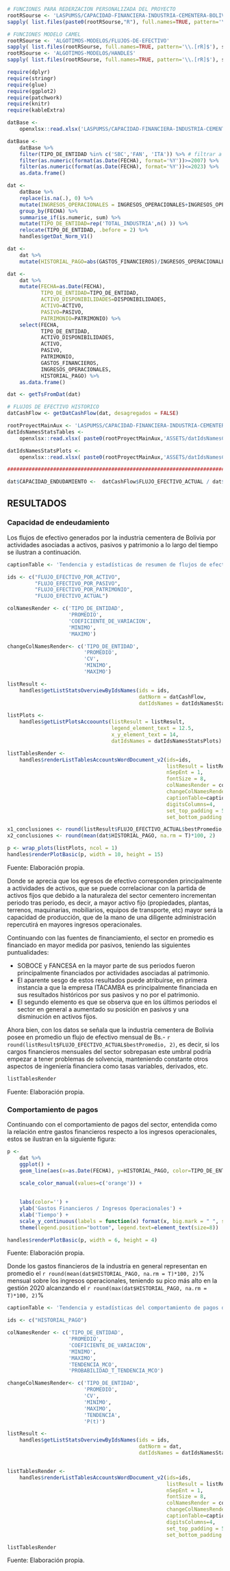 ```r
# FUNCIONES PARA REDERZACION PERSONALIZADA DEL PROYECTO
rootRSourse <- 'LASPUMSS/CAPACIDAD-FINANCIERA-INDUSTRIA-CEMENTERA-BOLIVIA/'
sapply( list.files(paste0(rootRSourse,"R"), full.names=TRUE, pattern='\\.[rR]$'), source )

# FUNCIONES MODELO CAMEL
rootRSourse <- 'ALGOTIMOS-MODELOS/FLUJOS-DE-EFECTIVO'
sapply( list.files(rootRSourse, full.names=TRUE, pattern='\\.[rR]$'), source )
rootRSourse <- 'ALGOTIMOS-MODELOS/HANDLES'
sapply( list.files(rootRSourse, full.names=TRUE, pattern='\\.[rR]$'), source )

require(dplyr)
require(stringr)
require(glue)
require(ggplot2)
require(patchwork)
require(knitr)
require(kableExtra)

datBase <- 
    openxlsx::read.xlsx('LASPUMSS/CAPACIDAD-FINANCIERA-INDUSTRIA-CEMENTERA-BOLIVIA/DATA/datForArticle.xlsx')

datBase <- 
    datBase %>% 
    filter(TIPO_DE_ENTIDAD %in% c('SBC','FAN', 'ITA')) %>% # filtrar a mayor de la gestión del 2011
    filter(as.numeric(format(as.Date(FECHA), format='%Y'))>=2007) %>% 
    filter(as.numeric(format(as.Date(FECHA), format='%Y'))<=2023) %>% 
    as.data.frame() 

dat <- 
    datBase %>%
    replace(is.na(.), 0) %>% 
    mutate(INGRESOS_OPERACIONALES = INGRESOS_OPERACIONALES+INGRESOS_OPERATIVOS) %>% 
    group_by(FECHA) %>% 
    summarise_if(is.numeric, sum) %>% 
    mutate(TIPO_DE_ENTIDAD=rep('TOTAL_INDUSTRIA',n() )) %>%
    relocate(TIPO_DE_ENTIDAD, .before = 2) %>% 
    handles$getDat_Norm_V1() 

dat <- 
    dat %>% 
    mutate(HISTORIAL_PAGO=abs(GASTOS_FINANCIEROS)/INGRESOS_OPERACIONALES)

dat <- 
    dat %>% 
    mutate(FECHA=as.Date(FECHA),
           TIPO_DE_ENTIDAD=TIPO_DE_ENTIDAD,
           ACTIVO_DISPONIBILIDADES=DISPONIBILIDADES,
           ACTIVO=ACTIVO,
           PASIVO=PASIVO,
           PATRIMONIO=PATRIMONIO) %>% 
    select(FECHA, 
           TIPO_DE_ENTIDAD, 
           ACTIVO_DISPONIBILIDADES, 
           ACTIVO, 
           PASIVO,
           PATRIMONIO,
           GASTOS_FINANCIEROS,
           INGRESOS_OPERACIONALES,
           HISTORIAL_PAGO) %>% 
    as.data.frame()

dat <- getTsFromDat(dat)

# FLUJOS DE EFECTIVO HISTORICO
datCashFlow <- getDatCashFlow(dat, desagregados = FALSE)

rootProyectMainAux <- 'LASPUMSS/CAPACIDAD-FINANCIERA-INDUSTRIA-CEMENTERA-BOLIVIA/'
datIdsNamesStatsTables <-  
    openxlsx::read.xlsx( paste0(rootProyectMainAux,'ASSETS/datIdsNamesCamelIndicadores.xlsx') )

datIdsNamesStatsPlots <-  
    openxlsx::read.xlsx( paste0(rootProyectMainAux,'ASSETS/datIdsNamesCamelIndicadoresPlots.xlsx') )

#############################################################################

dat$CAPACIDAD_ENDUDAMIENTO <-  datCashFlow$FLUJO_EFECTIVO_ACTUAL / dat$INGRESOS_OPERACIONALES

```

## RESULTADOS

### Capacidad de endeudamiento

Los flujos de efectivo generados por la industria cementera de Bolivia por actividades asociadas a activos, pasivos y patrimonio a lo largo del tiempo se ilustran a continuación.


```r
captionTable <- 'Tendencia y estadísticas de resumen de flujos de efectivo y equivalentes de efectivo generados por activo (FGPA), pasivo (FGPP) y patrimonio (FGPPAT), periodo contenido 2007-01-31 – 2023-12-31 \n (Expresado en bolivianos)'

ids <- c("FLUJO_EFECTIVO_POR_ACTIVO",
         "FLUJO_EFECTIVO_POR_PASIVO",
         "FLUJO_EFECTIVO_POR_PATRIMONIO",
         "FLUJO_EFECTIVO_ACTUAL")

colNamesRender <- c('TIPO_DE_ENTIDAD', 
                    'PROMEDIO', 
                    'COEFICIENTE_DE_VARIACION',
                    'MINIMO',
                    'MAXIMO')

changeColNamesRender<- c('TIPO_DE_ENTIDAD', 
                         'PROMEDIO', 
                         'CV',
                         'MINIMO',
                         'MAXIMO')

listResult <- 
    handles$getListStatsOverviewByIdsNames(ids = ids, 
                                           datNorm = datCashFlow, 
                                           datIdsNames = datIdsNamesStatsTables)

listPlots <- 
    handles$getListPlotsAccoounts(listResult = listResult, 
                                  legend_element_text = 12.5,
                                  x_y_element_text = 14, 
                                  datIdsNames = datIdsNamesStatsPlots)

listTablesRender <- 
    handles$renderListTablesAccountsWordDocument_v2(ids=ids,
                                                    listResult = listResult, 
                                                    nSepEnt = 1, 
                                                    fontSize = 8, 
                                                    colNamesRender = colNamesRender,
                                                    changeColNamesRender = changeColNamesRender,
                                                    captionTable=captionTable, 
                                                    digitsColumns=4,
                                                    set_top_padding = 5,
                                                    set_bottom_padding = 5)

x1_conclusiones <- round(listResult$FLUJO_EFECTIVO_ACTUAL$bestPromedio, 2)
x2_conclusiones <- round(mean(dat$HISTORIAL_PAGO, na.rm = T)*100, 2)
```



```r
p <- wrap_plots(listPlots, ncol = 1)
handles$renderPlotBasic(p, width = 10, height = 15)
```

::: {custom-style="NotasTablasImagenes"}
Fuente: Elaboración propia.
:::


Donde se aprecia que los egresos de efectivo corresponden principalmente a actividades de activos, que se puede correlacionar con la partida de activos fijos que debido a la naturaleza del sector cementero incrementan periodo tras periodo, es decir, a mayor activo fijo (propiedades, plantas, terrenos, maquinarias, mobiliarios, equipos de transporte, etc) mayor será la capacidad de producción, que de la mano de una diligente administración repercutirá en mayores ingresos operacionales.

Continuando con las fuentes de financiamiento, el sector en promedio es financiado en mayor medida por pasivos, teniendo las siguientes puntualidades:

- SOBOCE y FANCESA en la mayor parte de sus periodos fueron principalmente financiados por actividades asociadas al patrimonio.
- El aparente sesgo de estos resultados puede atribuirse, en primera instancia a que la empresa ITACAMBA es principalmente financiada en sus resultados históricos por sus pasivos y no por el patrimonio.
- El segundo elemento es que se observa que en los últimos periodos el sector en general a aumentado su posición en pasivos y una disminución en activos fijos.


Ahora bien, con los datos se señala que la industria cementera de Bolivia posee en promedio un flujo de efectivo mensual de Bs.- `r round(listResult$FLUJO_EFECTIVO_ACTUAL$bestPromedio, 2)`, es decir, si los cargos financieros mensuales del sector sobrepasan este umbral podría empezar a tener problemas de solvencia, manteniendo constante otros aspectos de ingeniería financiera como tasas variables, derivados, etc.


```r
listTablesRender
```

::: {custom-style="NotasTablasImagenes"}
Fuente: Elaboración propia.
:::


### Comportamiento de pagos

Continuando con el comportamiento de pagos del sector, entendida como la relación entre gastos financieros respecto a los ingresos operacionales, estos se ilustran en la siguiente figura:

```r
p <- 
    dat %>% 
    ggplot() + 
    geom_line(aes(x=as.Date(FECHA), y=HISTORIAL_PAGO, color=TIPO_DE_ENTIDAD), size=1.3) +

    scale_color_manual(values=c('orange')) +
    
    
    labs(color='') +
    ylab('Gastos Financieros / Ingresos Operacionales') +
    xlab('Tiempo') + 
    scale_y_continuous(labels = function(x) format(x, big.mark = " ", scientific = FALSE)) +
    theme(legend.position="bottom", legend.text=element_text(size=8)) 

handles$renderPlotBasic(p, width = 6, height = 4)
```

::: {custom-style="NotasTablasImagenes"}
Fuente: Elaboración propia.
:::

Donde los gastos financieros de la industria en general representan en promedio el `r round(mean(dat$HISTORIAL_PAGO, na.rm = T)*100, 2)`% mensual sobre los ingresos operacionales, teniendo su pico más alto en la gestión 2020 alcanzando el `r round(max(dat$HISTORIAL_PAGO, na.rm = T)*100, 2)`%

```r
captionTable <- 'Tendencia y estadísticas del comportamiento de pagos de la industria cementera de Bolivia, periodo contenido 2007-01-31 – 2023-12-31 \n (Expresado en tanto por uno)'

ids <- c("HISTORIAL_PAGO")

colNamesRender <- c('TIPO_DE_ENTIDAD', 
                    'PROMEDIO', 
                    'COEFICIENTE_DE_VARIACION',
                    'MINIMO',
                    'MAXIMO', 
                    'TENDENCIA_MCO',
                    'PROBABILIDAD_T_TENDENCIA_MCO')

changeColNamesRender<- c('TIPO_DE_ENTIDAD', 
                         'PROMEDIO', 
                         'CV',
                         'MINIMO',
                         'MAXIMO', 
                         'TENDENCIA',
                         'P(t)')

listResult <- 
    handles$getListStatsOverviewByIdsNames(ids = ids, 
                                           datNorm = dat, 
                                           datIdsNames = datIdsNamesStatsTables)


listTablesRender <- 
    handles$renderListTablesAccountsWordDocument_v2(ids=ids,
                                                    listResult = listResult, 
                                                    nSepEnt = 1, 
                                                    fontSize = 8, 
                                                    colNamesRender = colNamesRender,
                                                    changeColNamesRender = changeColNamesRender,
                                                    captionTable=captionTable, 
                                                    digitsColumns=4,
                                                    set_top_padding = 5,
                                                    set_bottom_padding = 5)
```


```r
listTablesRender
```

::: {custom-style="NotasTablasImagenes"}
Fuente: Elaboración propia.
:::
